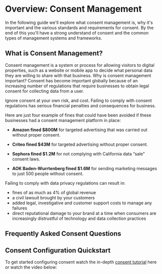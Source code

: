 
# Overview: Consent Management

In the following guide we'll explore what consent management is, why it's important and the various standards and requirements for consent. By the end of this you'll have a strong understand of consent and the common types of management systems and frameworks.

## What is Consent Management? 
Consent management is a system or process for allowing visitors to digital properties, such as a website or mobile app to decide what personal data they are willing to share with that business. 
Why is consent management important?
Consent has become important globally because of an increasing number of regulations that require businesses to obtain legal consent for collecting data from a user. 

Ignore consent at your own risk, and cost. Failing to comply with consent regulations has serious financial penalties and consequences for business. 

Here are just four example of fines that could have been avoided if these businesses had a consent management platform in place:

* **Amazon fined $800M** for targeted advertising that was carried out without proper consent.

* **Criteo fined $43M** for targeted advertising without proper consent.

* **Sephora fined $1.2M** for not complying with California data “sale” consent laws.

* **AOK Baden-Wurrtenberg fined $1.6M** for sending marketing messages to just 500 people without consent.

Failing to comply with data privacy regulations can result in:

* fines of as much as 4% of global revenue
* a civil lawsuit brought by your customers
* added legal, investigative and customer support costs to manage any failures
* direct reputational damage to your brand at a time when consumers are increasingly distrustful of technology and data collection practices


## Frequently Asked Consent Questions
<KeyFeatWrap>
  <KeyFeat link="/docs/user-guides/consent/consent-laws" title="Where do Consent Laws Apply?"/>
  <KeyFeat link="/docs/user-guides/consent/consent-laws" title="What are the typs of Consent?"/>
  <KeyFeat link="/docs/user-guides/consent/consent-user-experience" title="What is the right user experience for consent?"/>
  <KeyFeat link="/docs/user-guides/consent/consent-vs-prefs" title="Difference between consent and preferences?"/>
  <KeyFeat link="/docs/user-guides/consent/consent-signals" title="What are Consent Signals?"/>
  <KeyFeat link="/docs/user-guides/consent/consent-records" title="What are Consent Records?"/>
  <KeyFeat link="/docs/user-guides/consent/consent-iab-tcf" title="What is the IAB TCF?"/>
  <KeyFeat link="/docs/user-guides/consent/consent-iab-tcf-ca" title="What is the IAB TCF Canada?"/>
  <KeyFeat link="/docs/user-guides/consent/consent-iab-usp" title="What is IAB USPrivacy?"/>
  <KeyFeat link="/docs/user-guides/consent/consent-iab-gpp" title="What is IAB Global Privacy Platform (GPP)?"/>
  <KeyFeat link="/docs/user-guides/consent/consent-iab-mspa" title="What is IAB Multi-State Privacy Agreement (MSPA)?"/>
  <KeyFeat link="/docs/user-guides/consent/consent-iab-gpp" title="What is Global Privacy Control (GPC)?"/>
</KeyFeatWrap>

## Consent Configuration Quickstart
To get started configuring consent watch the in-depth [consent tutorial](/tutorials/consent-management) here or watch the video below:
<VimeoVideo src="https://player.vimeo.com/video/848494412?badge=0&amp;autopause=0&amp;player_id=0&amp;app_id=58479" />